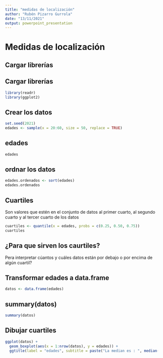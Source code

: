 ---
title: "medidas de localización"
author: "Rubén Pizarro Gurrola"
date: "13/11/2021"
output: powerpoint_presentation
---

# Medidas de localización

## Cargar librerías
## Cargar librerías
```{r}
library(readr)
library(ggplot2)
```

## Crear los datos
```{r}
set.seed(2021)
edades <- sample(x = 20:60, size = 50, replace = TRUE)


```


## edades
```{r}
edades
```

## ordnar los datos
```{r}
edades.ordenados <- sort(edades)
edades.ordenados
```

## Cuartiles

Son valores que estén en el conjunto de datos al primer cuarto, al segundo cuarto y al tercer cuarto de los datos
```{r}
cuartiles <- quantile(x = edades, probs = c(0.25, 0.50, 0.75))
cuartiles

```

## ¿Para que sirven los caurtiles?

Pera interpretar cúantos y cuáles datos están por debajo o por encima de algún cuartil?

## Transformar edades a data.frame
```{r}
datos <- data.frame(edades)
```

## summary(datos)
```{r}
summary(datos)
```


## Dibujar cuartiles

```{r message=FALSE, warning=FALSE}
ggplot(datos) +
  geom_boxplot(aes(x = 1:nrow(datos), y = edades)) +
  ggtitle(label = "edades", subtitle = paste("La median es : ", median(edades))) 
```


